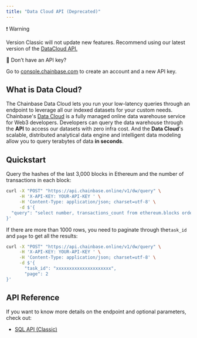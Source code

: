 ```yaml
---
title: "Data Cloud API (Deprecated)"
---
```


<Warning>
❗️ Warning

Version Classic will not update new features. Recommend using our latest version of the [DataCloud API.](/platform/features/api/sql-api/datacloud-task-api)
</Warning>

<Info>
📘 Don’t have an API key?

Go to [console.chainbase.com](https://console.chainbase.com/) to create an account and a new API key.
</Info>

## What is Data Cloud?

The Chainbase Data Cloud lets you run your low-latency queries through an endpoint to leverage all our indexed datasets for your custom needs. Chainbase's [Data Cloud](/platform/datasets/overview) is a fully managed online data warehouse service for Web3 developers.  Developers can query the data warehouse through the **API** to access our datasets with zero infra cost.  And the **Data Cloud**'s scalable, distributed analytical data engine and intelligent data modeling allow you to query terabytes of data **in seconds**.

## Quickstart

Query the hashes of the last 3,000 blocks in Ethereum and the number of transactions in each block:

```bash
curl -X "POST" "https://api.chainbase.online/v1/dw/query" \
     -H 'X-API-KEY: YOUR-API-KEY ' \
     -H 'Content-Type: application/json; charset=utf-8' \
     -d $'{
  "query": "select number, transactions_count from ethereum.blocks order by number desc limit 3000;"
}'
```

If there are more than 1000 rows, you need to paginate through the`task_id` and `page` to get all the results:

```bash
curl -X "POST" "https://api.chainbase.online/v1/dw/query" \
     -H 'X-API-KEY: YOUR-API-KEY ' \
     -H 'Content-Type: application/json; charset=utf-8' \
     -d $'{
       "task_id": "xxxxxxxxxxxxxxxxxxxxx",
       "page": 2
}'
```

## API Reference

If you want to know more details on the endpoint and optional parameters, check out:

- [SQL API (Classic)](/api-reference/sql-api/data-cloud-sql-query)
